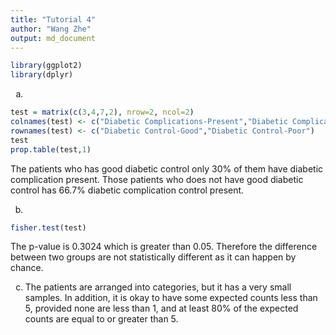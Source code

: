 ```yaml
---
title: "Tutorial 4"
author: "Wang Zhe"
output: md_document
---
```


```r
library(ggplot2)
library(dplyr)
```

a)
```r
test = matrix(c(3,4,7,2), nrow=2, ncol=2)
colnames(test) <- c("Diabetic Complications-Present","Diabetic Complications-Absent")
rownames(test) <- c("Diabetic Control-Good","Diabetic Control-Poor")
test
prop.table(test,1)
```
The patients who has good diabetic control only 30% of them have diabetic complication present. Those patients who does not have good diabetic control has 66.7% diabetic complication control present.

b)
```r
fisher.test(test)
```
The p-value is 0.3024 which is greater than 0.05. Therefore the difference between two groups are not statistically different as it can happen by chance.

c)
The patients are arranged into categories, but it has a very small samples. In addition, it is okay to have some expected counts less than 5, provided none are less than 1, and at least 80% of the expected counts are equal to or greater than 5.